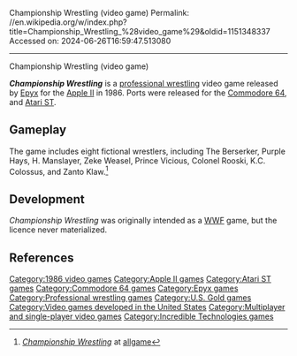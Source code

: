 Championship Wrestling (video game)
Permalink: //en.wikipedia.org/w/index.php?title=Championship_Wrestling_%28video_game%29&oldid=1151348337
Accessed on: 2024-06-26T16:59:47.513080



------
Championship Wrestling (video game)
{{Infobox video game
| title      = Championship Wrestling
| image      = ChampionshipWrestlingCoverArtC64.jpg
| developer  = [[Incredible Technologies|Free Radical Software]]<br>Octasoft (C16)
| publisher  = {{vgrelease|NA|[[Epyx]]<ref name="allgame"/>|EU|[[U.S. Gold]]}}
| designer   = Richard Ditton<br>Elaine Ditton
| programmer = Richard Ditton<br>Elaine Ditton
| artist     = Timothy Skelly<br>Lonnie D. Ropp
| composer   = David Thiel
| released   = 1986
| genre      = [[Sports game|Professional wrestling]]
| modes      = [[Single-player and two-player video game]]
| platforms  = [[Apple II series|Apple II]], [[Atari ST]], [[Commodore 64]], [[Commodore 16]]<ref name="allgame"/>
}}

'''''Championship Wrestling''''' is a [[professional wrestling]] video game released by [[Epyx]] for the [[Apple II series|Apple II]] in 1986. Ports were released for the [[Commodore 64]], and [[Atari ST]].

==Gameplay==
The game includes eight fictional wrestlers, including The Berserker, Purple Hays, H. Manslayer, Zeke Weasel, Prince Vicious, Colonel Rooski, K.C. Colossus, and Zanto Klaw.<ref name="allgame">[http://www.allgame.com/game.php?id=19464 ''Championship Wrestling''] at [[allgame]]</ref>

==Development==
''Championship Wrestling'' was originally intended as a [[WWE|WWF]] game, but the licence never materialized.{{Citation needed|date=October 2020}}

==References==
{{reflist}}

[[Category:1986 video games]]
[[Category:Apple II games]]
[[Category:Atari ST games]]
[[Category:Commodore 64 games]]
[[Category:Epyx games]]
[[Category:Professional wrestling games]]
[[Category:U.S. Gold games]]
[[Category:Video games developed in the United States]]
[[Category:Multiplayer and single-player video games]]
[[Category:Incredible Technologies games]]

{{fighting-videogame-stub}}